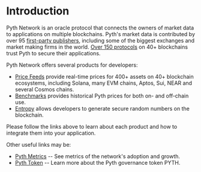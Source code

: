 # Introduction

Pyth Network is an oracle protocol that connects the owners of market data to applications on multiple blockchains.
Pyth's market data is contributed by over 95 [first-party publishers](https://pyth.network/publishers/), including some of the biggest exchanges and market making firms in the world.
[Over 150 protocols](https://defillama.com/oracles/Pyth) on 40+ blockchains trust Pyth to secure their applications.

Pyth Network offers several products for developers:

- [Price Feeds](../price-feeds) provide real-time prices for 400+ assets on 40+ blockchain ecosystems, including Solana, many EVM chains,
  Aptos, Sui, NEAR and several Cosmos chains.
- [Benchmarks](../benchmarks) provides historical Pyth prices for both on- and off-chain use.
- [Entropy](../entropy) allows developers to generate secure random numbers on the blockchain.

Please follow the links above to learn about each product and how to integrate them into your application.

Other useful links may be:

- [Pyth Metrics](home/metrics) -- See metrics of the network's adoption and growth.
- [Pyth Token](home/pyth-token) -- Learn more about the Pyth governance token PYTH.
